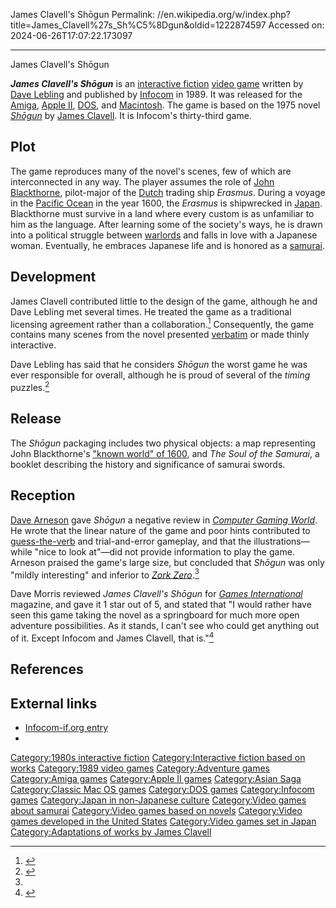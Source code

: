 James Clavell's Shōgun
Permalink: //en.wikipedia.org/w/index.php?title=James_Clavell%27s_Sh%C5%8Dgun&oldid=1222874597
Accessed on: 2024-06-26T17:07:22.173097



------
James Clavell's Shōgun
{{short description|1989 interactive fiction computer game}}
{{About|the 1989 computer game|the novel|Shōgun (novel)|the TV miniseries|Shōgun (1980 miniseries)}}
{{Infobox video game
| title   = James Clavell's Shōgun
| image   = Infocom Shogun box art.jpg
| caption =
|developer = [[Infocom]]
|publisher = [[Infocom]]
|designer = [[Dave Lebling]]
|artist = Donald Langosy
|engine = [[Z-machine]]
|released = Macintosh: March 14, 1989<br>Amiga: March 21, 1989<br>Apple II: May 10, 1989<br>MS-DOS: July 6, 1989
|genre = [[Interactive fiction]]
|modes = [[Single-player video game|Single-player]]
|platforms = [[Amiga]], [[Apple II]], [[DOS]], [[Classic Mac OS|Macintosh]]
}}

'''''James Clavell's Shōgun''''' is an [[interactive fiction]] [[video game]] written by [[Dave Lebling]] and published by [[Infocom]] in 1989. It was released for the [[Amiga]], [[Apple II]], [[DOS]], and [[Classic Mac OS|Macintosh]]. The game is based on the 1975 novel ''[[Shōgun (novel)|Shōgun]]'' by [[James Clavell]]. It is Infocom's thirty-third game.

==Plot==
The game reproduces many of the novel's scenes, few of which are interconnected in any way. The player assumes the role of [[John Blackthorne]], pilot-major of the [[Netherlands|Dutch]] trading ship ''Erasmus''. During a voyage in the [[Pacific Ocean]] in the year 1600, the ''Erasmus'' is shipwrecked in [[Japan]]. Blackthorne must survive in a land where every custom is as unfamiliar to him as the language. After learning some of the society's ways, he is drawn into a political struggle between [[warlord]]s and falls in love with a Japanese woman. Eventually, he embraces Japanese life and is honored as a [[samurai]].

==Development==
James Clavell contributed little to the design of the game, although he and Dave Lebling met several times. He treated the game as a traditional licensing agreement rather than a collaboration.<ref>{{Cite web|url=http://waxy.org/2008/04/milliways_infocoms_unreleased_sequel_to_hitchhikers_guide_to_the_galax/#comment-1650044|title=Milliways: Infocom's Unreleased Sequel to Hitchhiker's Guide to the Galaxy|date=17 April 2008|access-date=6 June 2008|archive-date=26 January 2016|archive-url=https://web.archive.org/web/20160126202150/http://waxy.org/2008/04/milliways_infocoms_unreleased_sequel_to_hitchhikers_guide_to_the_galax/#comment-1650044|url-status=live}}</ref> Consequently, the game contains many scenes from the novel presented [[wikt:verbatim|verbatim]] or made thinly interactive.

Dave Lebling has said that he considers ''Shōgun'' the worst game he was ever responsible for overall, although he is proud of several of the ''timing'' puzzles.<ref>{{cite web|url=http://www.adventureclassicgaming.com/index.php/site/interviews/171/|title=Dave Lebling Interview|last=Granade|first=Stephen|author2=Philip Jong|date=22 July 2001|work=Adventure Classic Gaming|access-date=31 May 2013|archive-date=28 May 2013|archive-url=https://web.archive.org/web/20130528040249/http://www.adventureclassicgaming.com/index.php/site/interviews/171/|url-status=live}}</ref>

==Release==
The ''Shōgun'' packaging includes two physical objects: a map representing John Blackthorne's [[Age of Discovery|"known world" of 1600]], and ''The Soul of the Samurai'', a booklet describing the history and significance of samurai swords.

==Reception==
[[Dave Arneson]] gave ''Shōgun'' a negative review in ''[[Computer Gaming World]]''. He wrote that the linear nature of the game and poor hints contributed to [[guess-the-verb]] and trial-and-error gameplay, and that the illustrations—while "nice to look at"—did not provide information to play the game. Arneson praised the game's large size, but concluded that ''Shōgun'' was only "mildly interesting" and inferior to ''[[Zork Zero]]''.<ref name="CGW"/>

Dave Morris reviewed ''James Clavell's Shōgun'' for ''[[Games International]]'' magazine, and gave it 1 star out of 5, and stated that "I would rather have seen this game taking the novel as a springboard for much more open adventure possibilities. As it stands, I can't see who could get anything out of it. Except Infocom and James Clavell, that is."<ref name="gi11">{{cite journal | last = Morris |first = Dave | title =Computer Games | journal = [[Games International]] | issue = 11 | pages =53 |date=December 1989}}</ref>

==References==
{{Reflist | refs= <ref name="CGW">{{cite magazine | url=http://www.cgwmuseum.org/galleries/index.php?year=1989&pub=2&id=62 | author-link=Dave Arneson | last=Arneson | first=Dave | title=Shōgun | magazine=Computer Gaming World | date=August 1989 | access-date=4 November 2013 | pages=12–13 | issue=62 | archive-date=10 May 2013 | archive-url=https://web.archive.org/web/20130510165408/http://www.cgwmuseum.org/galleries/index.php?year=1989&pub=2&id=62 | url-status=live }}</ref> }}

==External links==
* [http://www.infocom-if.org/games/shogun/shogun.html Infocom-if.org entry]
* {{IFDB|id=w3pz3v8wckaw1wgb|title=Shogun}}

{{James Clavell}}
{{Infocom games}}
{{DEFAULTSORT:Shogun, James Clavell's}}

[[Category:1980s interactive fiction]]
[[Category:Interactive fiction based on works]]
[[Category:1989 video games]]
[[Category:Adventure games]]
[[Category:Amiga games]]
[[Category:Apple II games]]
[[Category:Asian Saga]]
[[Category:Classic Mac OS games]]
[[Category:DOS games]]
[[Category:Infocom games]]
[[Category:Japan in non-Japanese culture]]
[[Category:Video games about samurai]]
[[Category:Video games based on novels]]
[[Category:Video games developed in the United States]]
[[Category:Video games set in Japan]]
[[Category:Adaptations of works by James Clavell]]
